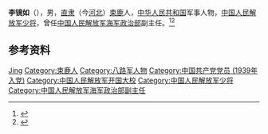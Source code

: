 '''李镜如'''（{{bd|1914年||1999年}}），男，[[直隶|直隶]]（今[[河北|河北]]）[[束鹿|束鹿]]人，[[中华人民共和国|中华人民共和国]]军事人物，[[中国人民解放军少将|中国人民解放军少将]]，曾任[[中国人民解放军海军政治部|中国人民解放军海军政治部]]副主任。<ref>{{Cite book|title=中国抗日战争人物大词典|author=刘景泉主编; 沈久泉, 王凯捷, 李卓副主编|publisher=天津大学出版社|year=1999|isbn=|location=|pages=}}</ref><ref>{{Cite book|title=中华军事人物大辞典|author=吴如蒿著; 陈策才, 张光彩, 赵功德等副主编|publisher=新华出版社|year=1989|isbn=|location=北京|pages=}}</ref>

== 参考资料 ==
{{reflist}}

{{中国人物小作品}}

{{Authority control}}
{{DEFAULTSORT:Li李}}
[[Category:李姓|Jing]]
[[Category:束鹿人|Category:束鹿人]]
[[Category:八路军人物|Category:八路军人物]]
[[Category:中国共产党党员_(1939年入党)|Category:中国共产党党员 (1939年入党)]]
[[Category:中国人民解放军开国大校|Category:中国人民解放军开国大校]]
[[Category:中国人民解放军少将|Category:中国人民解放军少将]]
[[Category:中国人民解放军海军政治部副主任|Category:中国人民解放军海军政治部副主任]]